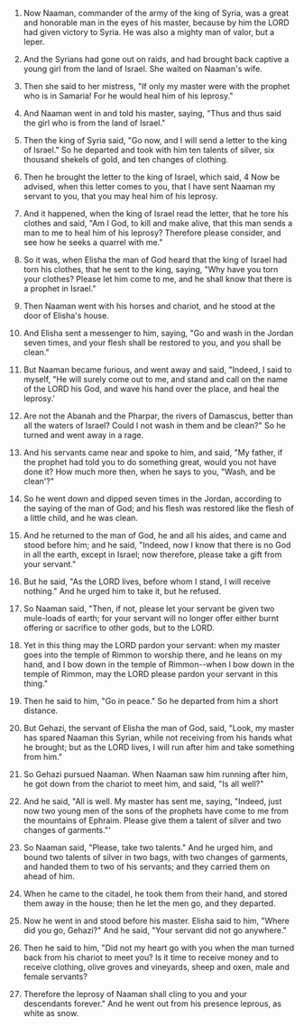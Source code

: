 
1. Now Naaman, commander of the army of the king of Syria, was a great and honorable man in the eyes of his master, because by him the LORD had given victory to Syria. He was also a mighty man of valor, but a leper.

2. And the Syrians had gone out on raids, and had brought back captive a young girl from the land of Israel. She waited on Naaman's wife.

3. Then she said to her mistress, "If only my master were with the prophet who is in Samaria! For he would heal him of his leprosy."

4. And Naaman went in and told his master, saying, "Thus and thus said the girl who is from the land of Israel."

5. Then the king of Syria said, "Go now, and I will send a letter to the king of Israel." So he departed and took with him ten talents of silver, six thousand shekels of gold, and ten changes of clothing.

6. Then he brought the letter to the king of Israel, which said, 4 Now be advised, when this letter comes to you, that I have sent Naaman my servant to you, that you may heal him of his leprosy.

7. And it happened, when the king of Israel read the letter, that he tore his clothes and said, "Am I God, to kill and make alive, that this man sends a man to me to heal him of his leprosy? Therefore please consider, and see how he seeks a quarrel with me."

8. So it was, when Elisha the man of God heard that the king of Israel had torn his clothes, that he sent to the king, saying, "Why have you torn your clothes? Please let him come to me, and he shall know that there is a prophet in Israel."

9. Then Naaman went with his horses and chariot, and he stood at the door of Elisha's house.

10. And Elisha sent a messenger to him, saying, "Go and wash in the Jordan seven times, and your flesh shall be restored to you, and you shall be clean."

11. But Naaman became furious, and went away and said, "Indeed, I said to myself, "He will surely come out to me, and stand and call on the name of the LORD his God, and wave his hand over the place, and heal the leprosy.'

12. Are not the Abanah and the Pharpar, the rivers of Damascus, better than all the waters of Israel? Could I not wash in them and be clean?" So he turned and went away in a rage.

13. And his servants came near and spoke to him, and said, "My father, if the prophet had told you to do something great, would you not have done it? How much more then, when he says to you, "Wash, and be clean'?"

14. So he went down and dipped seven times in the Jordan, according to the saying of the man of God; and his flesh was restored like the flesh of a little child, and he was clean.

15. And he returned to the man of God, he and all his aides, and came and stood before him; and he said, "Indeed, now I know that there is no God in all the earth, except in Israel; now therefore, please take a gift from your servant."

16. But he said, "As the LORD lives, before whom I stand, I will receive nothing." And he urged him to take it, but he refused.

17. So Naaman said, "Then, if not, please let your servant be given two mule-loads of earth; for your servant will no longer offer either burnt offering or sacrifice to other gods, but to the LORD.

18. Yet in this thing may the LORD pardon your servant: when my master goes into the temple of Rimmon to worship there, and he leans on my hand, and I bow down in the temple of Rimmon--when I bow down in the temple of Rimmon, may the LORD please pardon your servant in this thing."

19. Then he said to him, "Go in peace." So he departed from him a short distance.

20. But Gehazi, the servant of Elisha the man of God, said, "Look, my master has spared Naaman this Syrian, while not receiving from his hands what he brought; but as the LORD lives, I will run after him and take something from him."

21. So Gehazi pursued Naaman. When Naaman saw him running after him, he got down from the chariot to meet him, and said, "Is all well?"

22. And he said, "All is well. My master has sent me, saying, "Indeed, just now two young men of the sons of the prophets have come to me from the mountains of Ephraim. Please give them a talent of silver and two changes of garments."'

23. So Naaman said, "Please, take two talents." And he urged him, and bound two talents of silver in two bags, with two changes of garments, and handed them to two of his servants; and they carried them on ahead of him.

24. When he came to the citadel, he took them from their hand, and stored them away in the house; then he let the men go, and they departed.

25. Now he went in and stood before his master. Elisha said to him, "Where did you go, Gehazi?" And he said, "Your servant did not go anywhere."

26. Then he said to him, "Did not my heart go with you when the man turned back from his chariot to meet you? Is it time to receive money and to receive clothing, olive groves and vineyards, sheep and oxen, male and female servants?

27. Therefore the leprosy of Naaman shall cling to you and your descendants forever." And he went out from his presence leprous, as white as snow.


